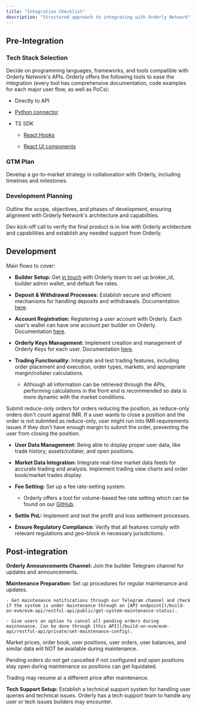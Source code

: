 ```yaml
---
title: "Integration Checklist"
description: "Structured approach to integrating with Orderly Network"
---
```


## Pre-Integration

### Tech Stack Selection

Decide on programming languages, frameworks, and tools compatible with Orderly Network's APIs. Orderly offers the following tools to ease the integration (every tool has comprehensive documentation, code examples for each major user flow, as well as PoCs):

- Directly to API

- [Python connector](https://github.com/OrderlyNetwork/orderly-evm-connector-python)

- TS SDK

  - [React Hooks](/sdk/hooks/overview)

  - [React UI components](/sdk/react/overview)

### GTM Plan

Develop a go-to-market strategy in collaboration with Orderly, including timelines and milestones.

### Development Planning

Outline the scope, objectives, and phases of development, ensuring alignment with Orderly Network's architecture and capabilities.

Dev kick-off call to verify the final product is in line with Orderly architecture and capabilities and establish any needed support from Orderly.

## Development

Main flows to cover:

- **Builder Setup:** Get [in touch](mailto:product@orderly.network) with Orderly team to set up broker_id, builder admin wallet, and default fee rates.

- **Deposit & Withdrawal Processes:** Establish secure and efficient mechanisms for handling deposits and withdrawals. Documentation [here](/build-on-evm/user-flows/withdrawal-deposit).

- **Account Registration:** Registering a user account with Orderly. Each user’s wallet can have one account per builder on Orderly. Documentation [here](/build-on-evm/user-flows/accounts).

- **Orderly Keys Management:** Implement creation and management of Orderly Keys for each user. Documentation [here](/build-on-evm/user-flows/wallet-authentication#orderly-key).

- **Trading Functionality:** Integrate and test trading features, including order placement and execution, order types, markets, and appropriate margin/collater calculations.

  - Although all information can be retrieved through the APIs, performing calculations in the front end is recommended so data is more dynamic with the market conditions.

<Note>
  Submit reduce-only orders for orders reducing the position, as reduce-only orders don't count
  against IMR. If a user wants to close a position and the order is not submited as reduce-only,
  user might run into IMR requirements issues if they don't have enough margin to submit the order,
  preventing the user from closing the position.
</Note>

- **User Data Management:** Being able to display proper user data, like trade history, assets/collater, and open positions.

- **Market Data Integration:** Integrate real-time market data feeds for accurate trading and analysis. Implement trading view charts and order book/market trades display.

- **Fee Setting:** Set up a fee rate-setting system.

  - Orderly offers a tool for volume-based fee rate setting which can be found on our [GitHub](https://github.com/OrderlyNetwork/orderly-evm-broker-fee-admin).

- **Settle PnL:** Implement and test the profit and loss settlement processes.

- **Ensure Regulatory Compliance:** Verify that all features comply with relevant regulations and geo-block in necessary jurisdictions.

## Post-integration

**Orderly Announcements Channel:** Join the builder Telegram channel for updates and announcements.

**Maintenance Preparation:** Set up procedures for regular maintenance and updates.

    - Get maintenance notifications through our Telegram channel and check if the system is under maintenance through an [API endpoint](/build-on-evm/evm-api/restful-api/public/get-system-maintenance-status).

    - Give users an option to cancel all pending orders during maintenance. Can be done through [this API](/build-on-evm/evm-api/restful-api/private/set-maintenance-config).

<Warning>
Market prices, order book, user positions, user orders, user balances, and similar data will NOT be available during maintenance.

Pending orders do not get cancelled if not configured and open positions stay open during maintenance so positions can get liquidated.

Trading may resume at a different price after maintenance.

</Warning>

**Tech Support Setup:** Establish a technical support system for handling user queries and technical issues. Orderly has a tech support team to handle any user or tech issues builders may encounter.
